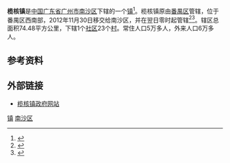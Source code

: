 {{中国乡级行政区<!---乡级行政区专用模板--->
|行政区全称 = 榄核镇
|景观照片文件名 = 
|景观照片描述 = 
|位置图文件名 = 
|位置图描述 = 
|汉语拼音 = 
|通用拼音 = 
|上级行政区 = [[广东省|广东省]][[广州市|广州市]][[南沙区_(广州市)|南沙区]]
|行政区类别 = [[镇|镇]]
|行政区划代码 = 
|建置时间 = 
|政府驻地 = 
|地理坐标 = 
|行政区划 = 24
|村委会 = 23
|居委会 = 1
|总面积 = 74.48平方公里
|户籍人口 = 
|户籍人口年份 = 
|常住人口 = 5万人
|常住人口年份 = 
|人口密度 = 
|GDP = 
|GDP年份 = 
|邮政编码 = 
|电话区号 = 
|官方网站 = 
|网站名称 = 
}}
'''榄核镇'''是[[中华人民共和国|中国]][[广东省|广东省]][[广州市|广州市]][[南沙区_(广州市)|南沙区]]下辖的一个[[镇|镇]]<ref>{{Cite web|url= http://www.lanhe.gov.cn/index.php?c=msg&id=187|title= 榄核镇概况|work= 榄核镇人民政府|date= 2012-03-23|language= zh-hans|accessdate= 2012-12-19|archive-date= 2012-04-03|archive-url= https://web.archive.org/web/20120403034659/http://www.lanhe.gov.cn/index.php?c=msg&id=187|dead-url= yes}}</ref>。榄核镇原由[[番禺区|番禺区]]管辖，位于番禺区西南部，2012年11月30日移交给南沙区，并在翌日零时起管辖<ref>{{cite web|url=http://www.panyu.gov.cn/portal/site/site/portal/panyu/contentShow.portal?contentId=DGR428LUA7A4MG7Z46M1QVQGUJ28LPH&categoryId=63NYEWKOP85BLCZ8IYQ50OVMLJ9Z2TMG|title=番禺区南沙区行政区划调整交接仪式举行 东涌、大岗、榄核三镇并入南沙区|work=番禺区人民政府|date=2012-11-30|language=zh-hans|deadurl=yes|archiveurl=https://archive.is/20150601192432/http://www.panyu.gov.cn/portal/site/site/portal/panyu/contentShow.portal?contentId=DGR428LUA7A4MG7Z46M1QVQGUJ28LPH&categoryId=63NYEWKOP85BLCZ8IYQ50OVMLJ9Z2TMG|archivedate=2015-06-01}}</ref><ref>{{cite web|url=http://www.gz.gov.cn/gzgov/s7119/201212/1024845.shtml|title=我市举行番禺区南沙区行政区划调整交接仪式|work=广州市人民政府|date=2012-12-05|language=zh-hans|access-date=2019-02-16|archive-url=https://web.archive.org/web/20190217030338/http://www.gz.gov.cn/gzgov/s7119/201212/1024845.shtml|archive-date=2019-02-17|dead-url=yes}}</ref>。辖区总面积74.48平方公里，下辖1个[[社区|社区]]23个[[村|村]]。常住人口5万多人，外来人口6万多人。

==参考资料==
{{reflist}}

==外部链接==
*[https://web.archive.org/web/20080316063831/http://www.lanhe.gov.cn/ 榄核镇政府网站]

{{广州小作品}}
{{广州市南沙区行政区划}}
[[Category:广州市南沙区行政区划|镇]]
[[Category:广州建制镇|南沙区]]